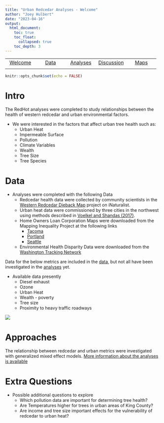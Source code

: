 ```yaml
---
title: "Urban Redcedar Analyses - Welcome"
author: "Joey Hulbert"
date: "2023-04-16"
output: 
  html_document:
    toc: true
    toc_float:
      collapsed: true
    toc_depth: 3
---
```



|            |            |            |            |            |
|:----------:|:----------:|:----------:|:----------:|:----------:|
|[Welcome](https://jmhulbert.github.io/redhot)|[Data](https://jmhulbert.github.io/redhot/data)|[Analyses](https://jmhulbert.github.io/redhot/analyses)|[Discussion](https://jmhulbert.github.io/redhot/discussion)|[Maps](https://jmhulbert.github.io/redhot/maps)
|             |           |            |            |            |


```r
knitr::opts_chunk$set(echo = FALSE)
```

# Intro

The RedHot analyses were completed to study relationships between the health of western redcedar and urban environmental factors.

* We were interested in the factors that affect urban tree health such as:
    + Urban Heat
    + Impermeable Surface
    + Pollution
    + Climate Variables
    + Wealth
    + Tree Size
    + Tree Species

# Data

* Analyses were completed with the following Data
  + Redcedar health data were collected by community scientists in the [Western Redcedar Dieback Map](https://www.inaturalist.org/projects/western-redcedar-dieback-map) project on iNaturalist. 
  + Urban heat data were commissioned by three cities in the northwest using methods described in [Voelkel and Shandas (2017)](https://www.mdpi.com/2225-1154/5/2/41). 
  + Home Owners Loan Corporation Maps were downloaded from the Mapping Inequality Project at the following links
    + [Tacoma](https://dsl.richmond.edu/panorama/redlining/WA-Tacoma)
    + [Portland](https://dsl.richmond.edu/panorama/redlining/OR-Portland)
    + [Seattle](https://dsl.richmond.edu/panorama/redlining/WA-Seattle)
  + Environmental Health Disparity Data were downloaded from the [Washington Tracking Network](https://geo.wa.govsets/WADOH::full-environmental-health-disparities-version-2-extract/explore)

Data for the below metrics are included in the [data]((https://jmhulbert.github.io/redhot/data)), but not all have been investigated in the [analyses](https://jmhulbert.github.io/redhot/analyses/) yet. 

* Available data presently
    + Diesel exhaust
    + Ozone
    + Urban Heat
    + Wealth - poverty
    + Tree size
    + Proximity to heavy traffic roadways
    
![](https://github.com/jmhulbert/redhot/blob/main/maps/index_files/figure-html/all-areas-map-1.png?raw=true)    

# Approaches

The relationship between redcedar and urban metrics were investigated with generalized mixed effect models. [More information about the analyses is available](https://jmhulbert.github.io/analyses/)


# Extra Questions

* Possible additional questions to explore
  + Which pollution data are important for determining tree health?
  + Are Temperatures higher for trees in urban areas of King County?
  + Are income and tree size important effects for the vulnerability of redcedar to urban heat? 




